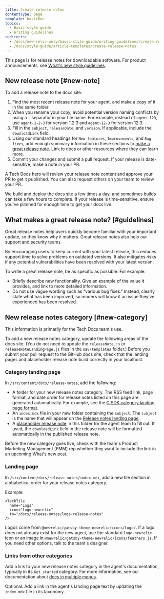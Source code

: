 ```yaml
---
title: Create release notes
contentType: page
template: basicDoc
topics:
  - Basic style guide
  - Writing guidelines
redirects:
  - /docs/new-relic-only/basic-style-guide/writing-guidelines/create-release-notes
  - /docs/style-guide/article-templates/create-release-notes
---
```


This page is for release notes for downloadable software. For product announcements, see [What's new style guidelines](/docs/style-guide/article-templates/whats-new-style-guidelines/).

## New release note [#new-note]

To add a release note to the docs site:

1. Find the most recent release note for your agent, and make a copy of it in the same folder.
2. When you rename your copy, avoid potential version naming conflicts by using a `-` separator in your file name. For example, instead of `agent-123`, use `agent-1-2-3` for version 1.2.3 and `agent-12-3` for version 12.3.
3. Fill in the `subject`, `releaseDate`, and `version`. If applicable, include the `downloadLink` field.
4. Using our standard headings for `New features`, `Improvements`, and `Bug fixes`, add enough summary information in these sections to [make a great release note](/docs/style-guide/article-templates/create-release-notes/#guidelines). Link to docs or other resources where they can learn more.
5. Commit your changes and submit a pull request. If your release is date-sensitive, make a note in your PR.

A Tech Docs hero will review your release note content and approve your PR to get it published. You can also request others on your team to review your PR.

We build and deploy the docs site a few times a day, and sometimes builds can take a few hours to complete. If your release is time-sensitive, ensure you've planned for enough time to get your docs live.

## What makes a great release note? [#guidelines]

Great release notes help users quickly become familiar with your important update, so they know why it matters. Great release notes also help our support and security teams.

By encouraging users to keep current with your latest release, this reduces support time to solve problems on outdated versions. It also mitigates risks if any potential vulnerabilities have been resolved with your latest version.

To write a great release note, be as specific as possible. For example:

* Briefly describe new functionality. Give an example of the value it provides, and link to more detailed information.
* Do not use vague wording such as "various bug fixes." Instead, clearly state what has been improved, so readers will know if an issue they’ve experienced has been resolved.

## New release notes category [#new-category]

This information is primarily for the Tech Docs team's use.

To add a new release notes category, update the following areas of the docs site. (You do not need to update the `releaseNote.js` or `releaseNoteLandingPage.js` files in the `nav/templates` folder.) Before you submit your pull request to the GitHub docs site, check that the landing pages and placeholder release note build correctly in your localhost.

### Category landing page

In `/src/content/docs/release-notes`, add the following:

* A folder for your new release notes category. The RSS feed link, page format, and date order for release notes listed on this page are generated automatically. For example, see the [C SDK category landing page format](/docs/release-notes/agent-release-notes/c-sdk-release-notes/).
* An `index.mdx` file in your new folder containing the `subject`. The `subject` is the name that will appear on the [Release notes landing page](/docs/release-notes/).
* A [placeholder release note](/docs/style-guide/article-templates/create-release-notes/#new-note) in this folder for the agent team to fill out. If used, the `downloadLink` field in the release note will be formatted automatically in the published release note.

Before the new category goes live, check with the team's Product Marketing Management (PMM) rep whether they want to include the link in an upcoming [What's new post](/docs/style-guide/article-templates/whats-new-style-guidelines/). 

### Landing page

In `/src/content/docs/release-notes/index.mdx`, add a new tile section in alphabetical order for your release notes category.

Example:

```
<TechTile
  name="Logs"
  icon="logo-newrelic"
  to="/docs/release-notes/logs-release-notes"
/>
```

Logos come from `@newrelic/gatsby-theme-newrelic/icons/logo/`. If a logo does not already exist for the new agent, use the standard `logo-newrelic` icon or an image in `@newrelic/gatsby-theme-newrelic/icons/feathers.js`. If you need other options, talk to the team's designer.

### Links from other categories

Add a link to your new release notes category in the agent's documentation, typically in its `Get started` category. For more information, see our documentation about [docs in multiple menus](/docs/style-guide/processes-procedures/include-a-doc-in-multiple-menus/).

Optional: Add a link in the agent's landing page text by updating the `index.mdx` file in its taxonomy.

